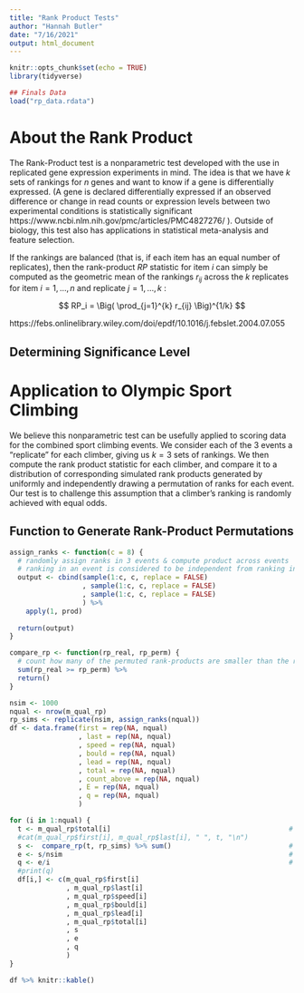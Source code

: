 ```yaml
---
title: "Rank Product Tests"
author: "Hannah Butler"
date: "7/16/2021"
output: html_document
---
```


```r
knitr::opts_chunk$set(echo = TRUE)
library(tidyverse)

## Finals Data
load("rp_data.rdata")
```

# About the Rank Product 
The Rank-Product test is a nonparametric test developed with the use in replicated gene expression experiments in mind. The idea is that we have $k$ sets of rankings for $n$ genes and want to know if a gene is differentially expressed. (A gene is declared differentially expressed if an observed difference or change in read counts or expression levels between two experimental conditions is statistically significant https://www.ncbi.nlm.nih.gov/pmc/articles/PMC4827276/ ). Outside of biology, this test also has applications in statistical meta-analysis and feature selection.

If the rankings are balanced (that is, if each item has an equal number of replicates), then the rank-product $RP$ statistic for item $i$ can simply be computed as the geometric mean of the rankings $r_{ij}$ across the $k$ replicates for item $i = 1, \dots, n$ and replicate $j = 1,\dots, k$ :

$$ RP_i = \Big( \prod_{j=1}^{k} r_{ij} \Big)^{1/k} $$

https://febs.onlinelibrary.wiley.com/doi/epdf/10.1016/j.febslet.2004.07.055

## Determining Significance Level

# Application to Olympic Sport Climbing
We believe this nonparametric test can be usefully applied to scoring data for the combined sport climbing events. We consider each of the 3 events a "replicate" for each climber, giving us $k=3$ sets of rankings. We then compute the rank product statistic for each climber, and compare it to a distribution of corresponding simulated rank products generated by uniformly and independently drawing a permutation of ranks for each event. Our test is to challenge this assumption that a climber's ranking is randomly achieved with equal odds.

## Function to Generate Rank-Product Permutations
```r
assign_ranks <- function(c = 8) {
  # randomly assign ranks in 3 events & compute product across events
  # ranking in an event is considered to be independent from ranking in another event
  output <- cbind(sample(1:c, c, replace = FALSE)
                  , sample(1:c, c, replace = FALSE)
                  , sample(1:c, c, replace = FALSE)
                  ) %>%
    apply(1, prod)
  
  return(output)
}
```

```r
compare_rp <- function(rp_real, rp_perm) {
  # count how many of the permuted rank-products are smaller than the real rank-product
  sum(rp_real >= rp_perm) %>%
  return()
}

nsim <- 1000
nqual <- nrow(m_qual_rp)
rp_sims <- replicate(nsim, assign_ranks(nqual))
df <- data.frame(first = rep(NA, nqual)
                 , last = rep(NA, nqual)
                 , speed = rep(NA, nqual)
                 , bould = rep(NA, nqual)
                 , lead = rep(NA, nqual)
                 , total = rep(NA, nqual)
                 , count_above = rep(NA, nqual)
                 , E = rep(NA, nqual)
                 , q = rep(NA, nqual)
                 )

for (i in 1:nqual) {
  t <- m_qual_rp$total[i]                                            # experimental/real score
  #cat(m_qual_rp$first[i], m_qual_rp$last[i], " ", t, "\n")
  s <-  compare_rp(t, rp_sims) %>% sum()                             # count which simulated rp values <= real rp
  e <- s/nsim                                                        # avg expected value
  q <- e/i                                                           # q value (false discovery rate)
  #print(q)
  df[i,] <- c(m_qual_rp$first[i]
              , m_qual_rp$last[i]
              , m_qual_rp$speed[i]
              , m_qual_rp$bould[i]
              , m_qual_rp$lead[i]
              , m_qual_rp$total[i]
              , s
              , e
              , q
              )
}

df %>% knitr::kable()
```